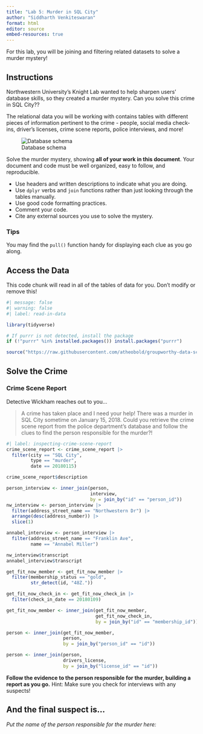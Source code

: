 ```yaml
---
title: "Lab 5: Murder in SQL City"
author: "Siddharth Venkiteswaran"
format: html
editor: source
embed-resources: true
---
```


For this lab, you will be joining and filtering related datasets to solve a murder mystery!

## Instructions

Northwestern University's Knight Lab wanted to help sharpen users' database skills, so they created a murder mystery. Can you solve this crime in SQL City??

The relational data you will be working with contains tables with different pieces of information pertinent to the crime - people, social media check-ins, driver's licenses, crime scene reports, police interviews, and more!

![Database schema](https://mystery.knightlab.com/schema.png)

Solve the murder mystery, showing **all of your work in this document**. Your document and code must be well organized, easy to follow, and reproducible.

+ Use headers and written descriptions to indicate what you are doing.
+ Use `dplyr` verbs and `join` functions rather than just looking through the tables manually.
+ Use good code formatting practices.
+ Comment your code.
+ Cite any external sources you use to solve the mystery.

### Tips 

You may find the `pull()` function handy for displaying each clue as you go along.


## Access the Data

This code chunk will read in all of the tables of data for you. Don't modify or remove this!

```r
#| message: false
#| warning: false
#| label: read-in-data

library(tidyverse)

# If purrr is not detected, install the package
if (!"purrr" %in% installed.packages()) install.packages("purrr")

source("https://raw.githubusercontent.com/atheobold/groupworthy-data-science/main/labs/instructions/lab-5-setup.R")
```

## Solve the Crime

### Crime Scene Report

Detective Wickham reaches out to you...

> A crime has taken place and I need your help! There was a murder in SQL City sometime on January 15, 2018. Could you retrieve the crime scene report from the police department’s database and follow the clues to find the person responsible for the murder?!

```r
#| label: inspecting-crime-scene-report
crime_scene_report <- crime_scene_report |>
  filter(city == "SQL City",
         type == "murder",
         date == 20180115)

crime_scene_report$description

person_interview <- inner_join(person, 
                               interview,
                               by = join_by("id" == "person_id"))
nw_interview <- person_interview |>
  filter(address_street_name == "Northwestern Dr") |>
  arrange(desc(address_number)) |>
  slice(1)

annabel_interview <- person_interview |>
  filter(address_street_name == "Franklin Ave",
         name == "Annabel Miller")

nw_interview$transcript
annabel_interview$transcript

get_fit_now_member <- get_fit_now_member |>
  filter(membership_status == "gold",
         str_detect(id, "48Z."))

get_fit_now_check_in <- get_fit_now_check_in |>
  filter(check_in_date == 20180109)

get_fit_now_member <- inner_join(get_fit_now_member, 
                                 get_fit_now_check_in,
                                 by = join_by("id" == "membership_id"))

person <- inner_join(get_fit_now_member, 
                     person,
                     by = join_by("person_id" == "id"))

person <- inner_join(person,
                     drivers_license,
                     by = join_by("license_id" == "id"))
```



**Follow the evidence to the person responsible for the murder, building a report as you go.**
Hint: Make sure you check for interviews with any suspects!


## And the final suspect is...

*Put the name of the person responsible for the murder here:*
